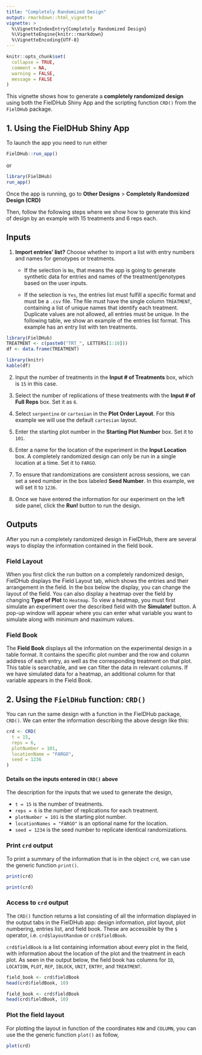```yaml
---
title: "Completely Randomized Design"
output: rmarkdown::html_vignette
vignette: >
  %\VignetteIndexEntry{Completely Randomized Design}
  %\VignetteEngine{knitr::rmarkdown}
  %\VignetteEncoding{UTF-8}
---
```


```r
knitr::opts_chunk$set(
  collapse = TRUE,
  comment = NA,
  warning = FALSE, 
  message = FALSE
)
```

This vignette shows how to generate a **completely randomized design** using both the FielDHub Shiny App and the scripting function `CRD()` from the `FielDHub` package.

## 1. Using the FielDHub Shiny App


To launch the app you need to run either

```r
FielDHub::run_app()
```

or

```r
library(FielDHub)
run_app()
```

Once the app is running, go to **Other Designs** > **Completely Randomized Design (CRD)**

Then, follow the following steps where we show how to generate this kind of design by an example with 15 treatments and 6 reps each.

## Inputs
1. **Import entries' list?** Choose whether to import a list with entry numbers and names for genotypes or treatments.
    * If the selection is `No`, that means the app is going to generate synthetic data for entries and names of the treatment/genotypes based on the user inputs.

    * If the selection is `Yes`, the entries list must fulfill a specific format and must be a `.csv` file. The file must have the single column `TREATMENT`, containing a list of unique names that identify each treatment. Duplicate values are not allowed, all entries must be unique. In the following table, we show an example of the entries list format. This example has an entry list with ten treatments. 

```r
library(FielDHub)
TREATMENT <- c(paste0("TRT_", LETTERS[1:10]))
df <- data.frame(TREATMENT)
```

```r
library(knitr)
kable(df)
```

2. Input the number of treatments in the **Input # of Treatments** box, which is `15` in this case.

3. Select the number of replications of these treatments with the **Input # of Full Reps** box. Set it as `6`.

4. Select `serpentine` or `cartesian` in the **Plot Order Layout**. For this example we will use the default `cartesian` layout.

5. Enter the starting plot number in the **Starting Plot Number** box. Set it to `101`.

6. Enter a name for the location of the experiment in the **Input Location** box. A completely randomized design can only be run in a single location at a time. Set it to `FARGO`.

7. To ensure that randomizations are consistent across sessions, we can set a seed number in the box labeled **Seed Number**. In this example, we will set it to `1236`. 

8. Once we have entered the information for our experiment on the left side panel, click the **Run!** button to run the design. 

## Outputs

After you run a completely randomized design in FielDHub, there are several ways to display the information contained in the field book. 

### Field Layout

When you first click the run button on a completely randomized design, FielDHub displays the Field Layout tab, which shows the entries and their arrangement in the field. In the box below the display, you can change the layout of the field. 
You can also display a heatmap over the field by changing **Type of Plot** to `Heatmap`. To view a heatmap, you must first simulate an experiment over the described field with the **Simulate!** button. A pop-up window will appear where you can enter what variable you want to simulate along with minimum and maximum values. 

### Field Book

The **Field Book** displays all the information on the experimental design in a table format. It contains the specific plot number and the row and column address of each entry, as well as the corresponding treatment on that plot. This table is searchable, and we can filter the data in relevant columns. If we have simulated data for a heatmap, an additional column for that variable appears in the Field Book. 

## 2. Using the `FielDHub` function: `CRD()`

You can run the same design with a function in the FielDHub package, `CRD()`. We can enter the information describing the above design like this:

```r
crd <- CRD(
  t = 15,
  reps = 6,
  plotNumber = 101, 
  locationName = "FARGO",
  seed = 1236
)
```

#### Details on the inputs entered in `CRD()` above

The description for the inputs that we used to generate the design,

*   `t = 15` is the number of treatments.
*   `reps = 6` is the number of replications for each treatment.
*   `plotNumber = 101` is the starting plot number.
*   `locationNames = "FARGO"` is an optional name for the location.
*   `seed = 1234` is the seed number to replicate identical randomizations.

### Print `crd` output

To print a summary of the information that is in the object `crd`, we can use the generic function `print()`. 

```r
print(crd)
```

```r
print(crd)
```

### Access to `crd` output

The `CRD()` function returns a list consisting of all the information displayed in the output tabs in the FielDHub app: design information, plot layout, plot numbering, entries list, and field book. These are accessible by the `$` operator, i.e. `crd$layoutRandom` or `crd$fieldBook`. 

`crd$fieldBook` is a list containing information about every plot in the field, with information about the location of the plot and the treatment in each plot. As seen in the output below, the field book has columns for `ID`, `LOCATION`, `PLOT`, `REP`, `IBLOCK`, `UNIT`, `ENTRY`, and `TREATMENT`.

```r
field_book <- crd$fieldBook
head(crd$fieldBook, 10)
```

```r
field_book <- crd$fieldBook
head(crd$fieldBook, 10)
```

### Plot the field layout

For plotting the layout in function of the coordinates `ROW` and `COLUMN`, you can use the the generic function `plot()` as follow,


```r
plot(crd)
```


<br>
<br>
<br>